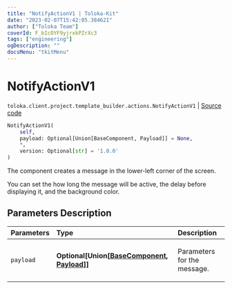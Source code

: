 ```yaml
---
title: "NotifyActionV1 | Toloka-Kit"
date: "2023-02-07T15:42:05.384621"
author: ["Toloka Team"]
coverId: F_bIcOYF9yjrxkPZrXc3
tags: ["engineering"]
ogDescription: ""
docsMenu: "tkitMenu"
---
```


# NotifyActionV1
`toloka.client.project.template_builder.actions.NotifyActionV1` | [Source code](https://github.com/Toloka/toloka-kit/blob/v1.1.3/src/client/project/template_builder/actions.py#L46)

```python
NotifyActionV1(
    self,
    payload: Optional[Union[BaseComponent, Payload]] = None,
    *,
    version: Optional[str] = '1.0.0'
)
```

The component creates a message in the lower-left corner of the screen.

You can set the how long the message will be active, the delay before displaying it, and the background color.

## Parameters Description

| Parameters | Type | Description |
| :----------| :----| :-----------|
`payload`|**Optional\[Union\[[BaseComponent](/docs-new/toloka-kit/reference/toloka.client.project.template_builder.base.BaseComponent), [Payload](/docs-new/toloka-kit/reference/toloka.client.project.template_builder.actions.NotifyActionV1.Payload)\]\]**|<p>Parameters for the message.</p>
